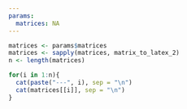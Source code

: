---
params:
  matrices: NA
---

```{r, code1, results = "asis", echo = FALSE}
matrices <- params$matrices
matrices <- sapply(matrices, matrix_to_latex_2)
n <- length(matrices)

for(i in 1:n){
  cat(paste("---", i), sep = "\n")
  cat(matrices[[i]], sep = "\n")
}

```
